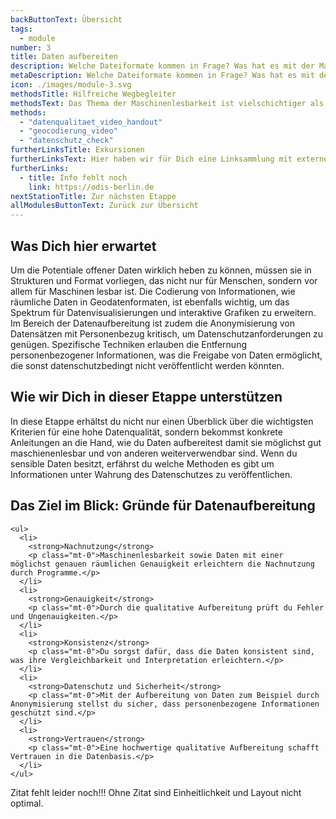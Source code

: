 ```yaml
---
backButtonText: Übersicht
tags:
  - module
number: 3
title: Daten aufbereiten
description: Welche Dateiformate kommen in Frage? Was hat es mit der Maschienlesbarkeit auf sich? Und was musst du in Sachen Datenschutz beachten?
metaDescription: Welche Dateiformate kommen in Frage? Was hat es mit der sogenannten Maschienlesbarkeit auf sich? Und was musst du in Sachen Datenschutz beachten?
icon: ./images/module-3.svg
methodsTitle: Hilfreiche Wegbegleiter
methodsText: Das Thema der Maschinenlesbarkeit ist vielschichtiger als man im ersten Moment annehmen könnte, deshalb findest du hier anschauliche Videotutorials, die alles im Detail erklären. Wer Daten anonymisiern muss, bekommt mit unserem Handout einen ersten Eindruck über die Möglichkeiten.
methods:
  - "datenqualitaet_video_handout"
  - "geocodierung_video"
  - "datenschutz_check"
furtherLinksTitle: Exkursionen
furtherLinksText: Hier haben wir für Dich eine Linksammlung mit externen Ressourcen zusammengetragen. Falls Du noch tiefer ins Thema einsteigen willst – wünschen wir viel Spaß beim Stöbern!
furtherLinks:
  - title: Info fehlt noch
    link: https://odis-berlin.de
nextStationTitle: Zur nächsten Etappe
allModulesButtonText: Zurück zur Übersicht
---
```


## Was Dich hier erwartet

Um die Potentiale offener Daten wirklich heben zu können, müssen sie in Strukturen und Format vorliegen, das nicht nur für Menschen, sondern vor allem für Maschinen lesbar ist. Die Codierung von Informationen, wie räumliche Daten in Geodatenformaten, ist ebenfalls wichtig, um das Spektrum für Datenvisualisierungen und interaktive Grafiken zu erweitern. Im Bereich der Datenaufbereitung ist zudem die Anonymisierung von Datensätzen mit Personenbezug kritisch, um Datenschutzanforderungen zu genügen. Spezifische Techniken erlauben die Entfernung personenbezogener Informationen, was die Freigabe von Daten ermöglicht, die sonst datenschutzbedingt nicht veröffentlicht werden könnten.

## Wie wir Dich in dieser Etappe unterstützen

In diese Etappe erhältst du nicht nur einen Überblick über die wichtigsten Kriterien für eine hohe Datenqualität, sondern bekommst konkrete Anleitungen an die Hand, wie du Daten aufbereitest damit sie möglichst gut maschienenlesbar und von anderen weiterverwendbar sind. Wenn du sensible Daten besitzt, erfährst du welche Methoden es gibt um Informationen unter Wahrung des Datenschutzes zu veröffentlichen.

<TextContentSection class="bg-bg-alt px-4 sm:px-6">
    <h2>Das Ziel im Blick: Gründe für Datenaufbereitung</h2>

    <ul>
      <li>
        <strong>Nachnutzung</strong>
        <p class="mt-0">Maschinenlesbarkeit sowie Daten mit einer möglichst genauen räumlichen Genauigkeit erleichtern die Nachnutzung durch Programme.</p>
      </li>
      <li>
        <strong>Genauigkeit</strong>
        <p class="mt-0">Durch die qualitative Aufbereitung prüft du Fehler und Ungenauigkeiten.</p>
      </li>
      <li>
        <strong>Konsistenz</strong>
        <p class="mt-0">Du sorgst dafür, dass die Daten konsistent sind, was ihre Vergleichbarkeit und Interpretation erleichtern.</p>
      </li>
      <li>
        <strong>Datenschutz und Sicherheit</strong>
        <p class="mt-0">Mit der Aufbereitung von Daten zum Beispiel durch Anonymisierung stellst du sicher, dass personenbezogene Informationen geschützt sind.</p>
      </li>
      <li>
        <strong>Vertrauen</strong>
        <p class="mt-0">Eine hochwertige qualitative Aufbereitung schafft Vertrauen in die Datenbasis.</p>
      </li>
    </ul>

</TextContentSection>


<Quote authorName="xxx" authorRole="xxx" authorLogo={logo}>
  Zitat fehlt leider noch!!! Ohne Zitat sind Einheitlichkeit und Layout nicht
  optimal.
</Quote>
